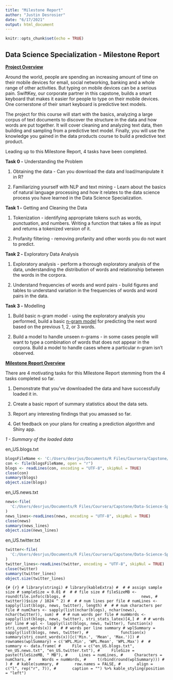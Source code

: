 ```yaml
---
title: "Milestone Report"
author: "Justin Desrosier"
date: "6/17/2021"
output: html_document
---
```


```r
knitr::opts_chunk$set(echo = TRUE)
```

## Data Science Specialization - Milestone Report

[**Project Overview**]{.ul}

Around the world, people are spending an increasing amount of time on their mobile devices for email, social networking, banking and a whole range of other activities. But typing on mobile devices can be a serious pain. SwiftKey, our corporate partner in this capstone, builds a smart keyboard that makes it easier for people to type on their mobile devices. One cornerstone of their smart keyboard is predictive text models.

The project for this course will start with the basics, analyzing a large corpus of text documents to discover the structure in the data and how words are put together. It will cover cleaning and analyzing text data, then building and sampling from a predictive text model. Finally, you will use the knowledge you gained in the data products course to build a predictive text product.

Leading up to this Milestone Report, 4 tasks have been completed.

**Task 0 -** Understanding the Problem

1.  Obtaining the data - Can you download the data and load/manipulate it in R?

2.  Familiarizing yourself with NLP and text mining - Learn about the basics of natural language processing and how it relates to the data science process you have learned in the Data Science Specialization.

**Task 1 -** Getting and Cleaning the Data

1.  Tokenization - identifying appropriate tokens such as words, punctuation, and numbers. Writing a function that takes a file as input and returns a tokenized version of it.

2.  Profanity filtering - removing profanity and other words you do not want to predict.

**Task 2 -** Exploratory Data Analysis

1.  Exploratory analysis - perform a thorough exploratory analysis of the data, understanding the distribution of words and relationship between the words in the corpora.

2.  Understand frequencies of words and word pairs - build figures and tables to understand variation in the frequencies of words and word pairs in the data.

**Task 3 -** Modelling

1.  Build basic n-gram model - using the exploratory analysis you performed, build a basic [n-gram model](http://en.wikipedia.org/wiki/N-gram "Link: http://en.wikipedia.org/wiki/N-gram") for predicting the next word based on the previous 1, 2, or 3 words.

2.  Build a model to handle unseen n-grams - in some cases people will want to type a combination of words that does not appear in the corpora. Build a model to handle cases where a particular n-gram isn't observed.

[**Milestone Report Overview**]{.ul}

There are 4 motivating tasks for this MIlestone Report stemming from the 4 tasks completed so far.

1.  Demonstrate that you've downloaded the data and have successfully loaded it in.

2.  Create a basic report of summary statistics about the data sets.

3.  Report any interesting findings that you amassed so far.

4.  Get feedback on your plans for creating a prediction algorithm and Shiny app.

*1 - Summary of the loaded data*

en_US.blogs.txt

```r
blogsFileName <- 'C:/Users/desrjus/Documents/R Files/Coursera/Capstone/Data-Science-Specialization-Capstone/final/en_US/en_US.blogs.txt'
con <- file(blogsFileName, open = "r")
blogs <- readLines(con, encoding = "UTF-8", skipNul = TRUE)
close(con)
summary(blogs)
object.size(blogs)
```

en_US.news.txt

```r
news<-file(
  'C:/Users/desrjus/Documents/R Files/Coursera/Capstone/Data-Science-Specialization-Capstone/final/en_US/en_US.news.txt', open = 'r'
)
news_lines<-readLines(news, encoding = "UTF-8", skipNul = TRUE)
close(news)
summary(news_lines)
object.size(news_lines)
```

en_US.twitter.txt

```r
twitter<-file(
  'C:/Users/desrjus/Documents/R Files/Coursera/Capstone/Data-Science-Specialization-Capstone/final/en_US/en_US.twitter.txt', open = 'r'
)
twitter_lines<-readLines(twitter, encoding = "UTF-8", skipNul = TRUE)
close(twitter)
summary(twitter_lines)
object.size(twitter_lines)
```

```{# {r}
# library(stringi)
# library(kableExtra)
# 
# # assign sample size
# sampleSize = 0.01
# 
# # file size
# fileSizeMB <- round(file.info(c(blogs,
#                                 news,
#                                 twitter))$size / 1024 ^ 2)
# 
# # num lines per file
# numLines <- sapply(list(blogs, news, twitter), length)
# 
# # num characters per file
# numChars <- sapply(list(nchar(blogs), nchar(news), nchar(twitter)), sum)
# 
# # num words per file
# numWords <- sapply(list(blogs, news, twitter), stri_stats_latex)[4,]
# 
# # words per line
# wpl <- lapply(list(blogs, news, twitter), function(x) stri_count_words(x))
# 
# # words per line summary
# wplSummary = sapply(list(blogs, news, twitter),
#              function(x) summary(stri_count_words(x))[c('Min.', 'Mean', 'Max.')])
# rownames(wplSummary) = c('WPL.Min', 'WPL.Mean', 'WPL.Max')
# 
# summary <- data.frame(
#     File = c("en_US.blogs.txt", "en_US.news.txt", "en_US.twitter.txt"),
#     FileSize = paste(fileSizeMB, " MB"),
#     Lines = numLines,
#     Characters = numChars,
#     Words = numWords,
#     t(rbind(round(wplSummary)))
# )
# 
# kable(summary,
#       row.names = FALSE,
#       align = c("l", rep("r", 7)),
#       caption = "") %>% kable_styling(position = "left")
```
